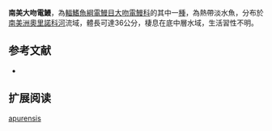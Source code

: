 {{Speciesbox
| name = 南美大吻電鰻
| image = 
| image_caption = 
| status = NE
| status_system = IUCN3.1
| genus = Rhamphichthys
| species = apurensis
| authority = [[Fernández-Yépez|Fernández-Yépez]], 1968
| synonyms = *''Gymnorhamphichthys apurensis '',Fernández-Yépez, 1968
}}
'''南美大吻電鰻'''，為[[輻鰭魚綱|輻鰭魚綱]][[電鰻目|電鰻目]][[大吻電鰻科|大吻電鰻科]]的其中一[[種|種]]，為熱帶淡水魚，分布於[[南美洲|南美洲]][[奧里諾科河|奧里諾科河]]流域，體長可達36公分，棲息在底中層水域，生活習性不明。

==参考文献==
*{{FishBase_species|genus=Rhamphichthys|species=apurensis|year=2015|month=9}}

== 扩展阅读 ==
{{refbegin}}
{{wikispecies-inline|Rhamphichthys apurensis|南美大吻電鰻}}
{{refend}}
{{Taxonbar|from=Q6403767}}

[[Category:大吻電鰻屬|apurensis]]